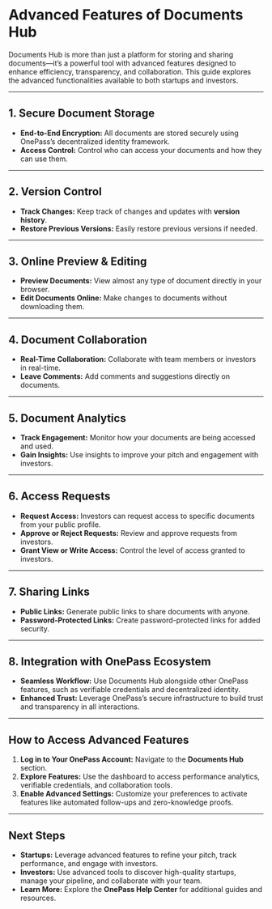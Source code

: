 # Advanced Features of Documents Hub

Documents Hub is more than just a platform for storing and sharing documents—it’s a powerful tool with advanced features designed to enhance efficiency, transparency, and collaboration. This guide explores the advanced functionalities available to both startups and investors.  

---

## 1. Secure Document Storage

- **End-to-End Encryption:** All documents are stored securely using OnePass’s decentralized identity framework.  
- **Access Control:** Control who can access your documents and how they can use them.  

---

## 2. Version Control

- **Track Changes:** Keep track of changes and updates with **version history**.  
- **Restore Previous Versions:** Easily restore previous versions if needed.  

---

## 3. Online Preview & Editing

- **Preview Documents:** View almost any type of document directly in your browser.  
- **Edit Documents Online:** Make changes to documents without downloading them.  

---

## 4. Document Collaboration

- **Real-Time Collaboration:** Collaborate with team members or investors in real-time.  
- **Leave Comments:** Add comments and suggestions directly on documents.  

---

## 5. Document Analytics

- **Track Engagement:** Monitor how your documents are being accessed and used.  
- **Gain Insights:** Use insights to improve your pitch and engagement with investors.  

---

## 6. Access Requests

- **Request Access:** Investors can request access to specific documents from your public profile.  
- **Approve or Reject Requests:** Review and approve requests from investors.  
- **Grant View or Write Access:** Control the level of access granted to investors.  

---

## 7. Sharing Links

- **Public Links:** Generate public links to share documents with anyone.  
- **Password-Protected Links:** Create password-protected links for added security.  

---

## 8. Integration with OnePass Ecosystem

- **Seamless Workflow:** Use Documents Hub alongside other OnePass features, such as verifiable credentials and decentralized identity.  
- **Enhanced Trust:** Leverage OnePass’s secure infrastructure to build trust and transparency in all interactions.  

---

## How to Access Advanced Features

1. **Log in to Your OnePass Account:** Navigate to the **Documents Hub** section.  
2. **Explore Features:** Use the dashboard to access performance analytics, verifiable credentials, and collaboration tools.  
3. **Enable Advanced Settings:** Customize your preferences to activate features like automated follow-ups and zero-knowledge proofs.  

---

## Next Steps

- **Startups:** Leverage advanced features to refine your pitch, track performance, and engage with investors.  
- **Investors:** Use advanced tools to discover high-quality startups, manage your pipeline, and collaborate with your team.  
- **Learn More:** Explore the **OnePass Help Center** for additional guides and resources.

